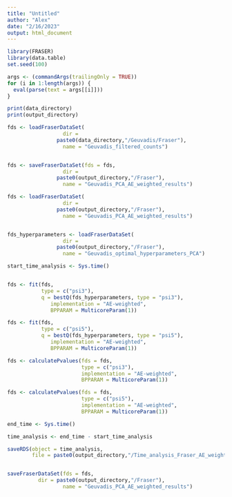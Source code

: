 ```yaml
---
title: "Untitled"
author: "Alex"
date: "2/16/2023"
output: html_document
---
```


```r
library(FRASER)
library(data.table)
set.seed(100)

```

```r
args <- (commandArgs(trailingOnly = TRUE))
for (i in 1:length(args)) {
  eval(parse(text = args[[i]]))
}

```

```r
print(data_directory)
print(output_directory)


```

```r
fds <- loadFraserDataSet(
                  dir = 
                paste0(data_directory,"/Geuvadis/Fraser"),
                  name = "Geuvadis_filtered_counts")


fds <- saveFraserDataSet(fds = fds, 
                  dir = 
                paste0(output_directory,"/Fraser"),
                  name = "Geuvadis_PCA_AE_weighted_results")

fds <- loadFraserDataSet(
                  dir = 
                paste0(output_directory,"/Fraser"),
                  name = "Geuvadis_PCA_AE_weighted_results")


fds_hyperparameters <- loadFraserDataSet(
                  dir = 
                paste0(output_directory,"/Fraser"),
                  name = "Geuvadis_optimal_hyperparameters_PCA")


```




```r

start_time_analysis <- Sys.time()


fds <- fit(fds,
           type = c("psi3"),
           q = bestQ(fds_hyperparameters, type = "psi3"),
              implementation = "AE-weighted",
              BPPARAM = MulticoreParam(1))

fds <- fit(fds,
           type = c("psi5"),
           q = bestQ(fds_hyperparameters, type = "psi5"),
              implementation = "AE-weighted",
              BPPARAM = MulticoreParam(1))

fds <- calculatePvalues(fds = fds,
                        type = c("psi3"),
                        implementation = "AE-weighted",
                        BPPARAM = MulticoreParam(1))

fds <- calculatePvalues(fds = fds,
                        type = c("psi5"),
                        implementation = "AE-weighted",
                        BPPARAM = MulticoreParam(1))

end_time <- Sys.time()

time_analysis <- end_time - start_time_analysis

saveRDS(object = time_analysis, 
        file = paste0(output_directory,"/Time_analysis_Fraser_AE_weighted.RDS"))


saveFraserDataSet(fds = fds, 
          dir = paste0(output_directory,"/Fraser"),
                  name = "Geuvadis_PCA_AE_weighted_results")
```

